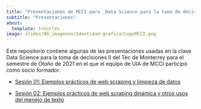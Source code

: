 ```yaml
---
title: "Presentaciones de MCCI para _Data Science para la toma de decisiones II_"
subtitle: "Presentaciones"
about:
  template: trestles
image: slides/06_imagenes/Identidad-grafica/LogoMCCI.png
---
```


Este repositorio contiene algunas de las presentaciones usadas en la clase Data Science para la toma de decisiones II del Tec de Monterrey para el semestre de Otoño de 2021 en el que el equipo de UIA de MCCI participó como socio formador.


-  [Sesión 01: Ejemplos prácticos de web scraping y limpieza de datos](https://javiermtzrdz.github.io/TEC_Ciencia-de-Datos/slides/01_Scrap-y-procesamiento)

-  [Sesión 02: Ejemplos prácticos de web scraping dinámica y otros usos del menejo de texto](https://javiermtzrdz.github.io/TEC_Ciencia-de-Datos/slides/02_Scrap-dinamico-y-procesamiento)





